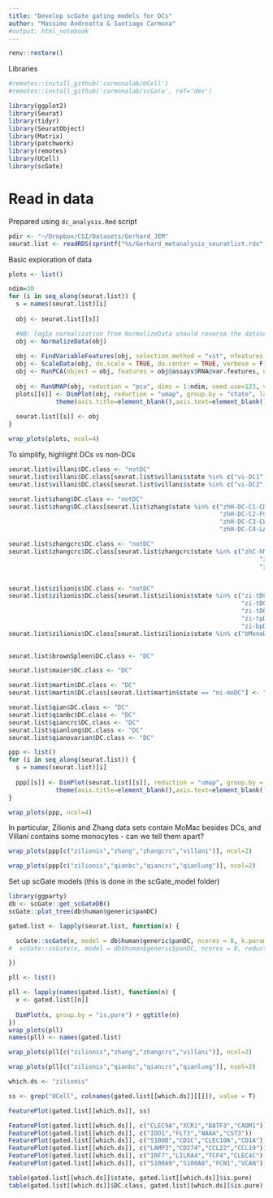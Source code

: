 ```yaml
---
title: "Develop scGate gating models for DCs"
author: "Massimo Andreatta & Santiago Carmona"
#output: html_notebook
---
```


```r
renv::restore()
```

Libraries
```r
#remotes::install_github('carmonalab/UCell')
#remotes::install_github('carmonalab/scGate', ref='dev')

library(ggplot2)
library(Seurat)
library(tidyr)
library(SeuratObject)
library(Matrix)
library(patchwork)
library(remotes)
library(UCell)
library(scGate)
```


# Read in data
Prepared using `dc_analysis.Rmd` script

```r
pdir <- "~/Dropbox/CSI/Datasets/Gerhard_JEM"
seurat.list <- readRDS(sprintf("%s/Gerhard_metanalysis_seuratlist.rds",pdir))
```

Basic exploration of data
```r
plots <- list()

ndim=30
for (i in seq_along(seurat.list)) {
  s = names(seurat.list)[i]
  
  obj <- seurat.list[[s]]

  #NB: log1p normalization from NormalizeData should reverse the dataset-specific normalization factor
  obj <- NormalizeData(obj)
  
  obj <- FindVariableFeatures(obj, selection.method = "vst", nfeatures = 2000, verbose = FALSE)
  obj <- ScaleData(obj, do.scale = TRUE, do.center = TRUE, verbose = F) 
  obj <- RunPCA(object = obj, features = obj@assays$RNA@var.features, npcs = ndim, verbose = F)
  
  obj <- RunUMAP(obj, reduction = "pca", dims = 1:ndim, seed.use=123, verbose = F)
  plots[[s]] <- DimPlot(obj, reduction = "umap", group.by = "state", label = T) + ggtitle(s) + NoLegend() +
             theme(axis.title=element_blank(),axis.text=element_blank(),axis.ticks=element_blank())
  
  seurat.list[[s]] <- obj
}

wrap_plots(plots, ncol=4)
```

To simplify, highlight DCs vs non-DCs
```r
seurat.list$villani$DC.class <- "notDC"
seurat.list$villani$DC.class[seurat.list$villani$state %in% c("vi-DC1","vi-DC5","vi-DC6")] <- 'DC'
seurat.list$villani$DC.class[seurat.list$villani$state %in% c("vi-DC2","vi-DC3","vi-DC4")] <- 'MonoDC'

seurat.list$zhang$DC.class <- "notDC"
seurat.list$zhang$DC.class[seurat.list$zhang$state %in% c("zhH-DC-C1-CD1C",
                                                          "zhH-DC-C2-FCER1A",
                                                          "zhH-DC-C3-CLEC9A",
                                                          "zhH-DC-C4-LAMP3")] <- 'DC'

seurat.list$zhangcrc$DC.class <- "notDC"
seurat.list$zhangcrc$DC.class[seurat.list$zhangcrc$state %in% c("zhC-hM03_cDC2-CD1C",
                                                                     "zhC-hM04_cDC1-BATF3",
                                                                     "zhC-hM02_pDC-LILRA4")] <- 'DC'


seurat.list$zilionis$DC.class <- "notDC"
seurat.list$zilionis$DC.class[seurat.list$zilionis$state %in% c("zi-tDC1",
                                                                "zi-tDC2",
                                                                "zi-tDC3",
                                                                "zi-tpDC",
                                                                "zi-bpDC")] <- 'DC'
seurat.list$zilionis$DC.class[seurat.list$zilionis$state %in% c("bMonoDC","tMonoDC")] <- 'MonoDC'
                              

seurat.list$brownSpleen$DC.class <- "DC"

seurat.list$maier$DC.class <- "DC"

seurat.list$martin$DC.class <- "DC"
seurat.list$martin$DC.class[seurat.list$martin$state == "mi-moDC"] <- "MonoDC"

seurat.list$qian$DC.class <- "DC"
seurat.list$qianbc$DC.class <- "DC"
seurat.list$qiancrc$DC.class <- "DC"
seurat.list$qianlung$DC.class <- "DC"
seurat.list$qianovarian$DC.class <- "DC"
```


```r
ppp <- list()
for (i in seq_along(seurat.list)) {
  s = names(seurat.list)[i]
  
  ppp[[s]] <- DimPlot(seurat.list[[s]], reduction = "umap", group.by = "DC.class", label = T) + ggtitle(s) + NoLegend() +
             theme(axis.title=element_blank(),axis.text=element_blank(),axis.ticks=element_blank())
}

wrap_plots(ppp, ncol=4)
```

In particular, Zilionis and Zhang data sets contain MoMac besides DCs, and Villani contains some monocytes - can we tell them apart?
```r
wrap_plots(ppp[c("zilionis","zhang","zhangcrc","villani")], ncol=2)

wrap_plots(ppp[c("zilionis","qianbc","qiancrc","qianlung")], ncol=2)
```

Set up scGate models (this is done in the scGate_model folder)
```r
library(ggparty)
db <- scGate::get_scGateDB()
scGate::plot_tree(db$human$generic$panDC)

gated.list <- lapply(seurat.list, function(x) {

  scGate::scGate(x, model = db$human$generic$panDC, ncores = 8, k.param=30)
#  scGate::scGate(x, model = db$human$generic$panDC, ncores = 8, reduction="pca")

})
```

```r
pll <- list()

pll <- lapply(names(gated.list), function(n) {
  x <- gated.list[[n]]
  
  DimPlot(x, group.by = "is.pure") + ggtitle(n)
})  
wrap_plots(pll)
names(pll) <- names(gated.list)
```

```r
wrap_plots(pll[c("zilionis","zhang","zhangcrc","villani")], ncol=2)

wrap_plots(pll[c("zilionis","qianbc","qiancrc","qianlung")], ncol=2)
```

```r
which.ds <- "zilionis"

ss <- grep("UCell", colnames(gated.list[[which.ds]][[]]), value = T)

FeaturePlot(gated.list[[which.ds]], ss)
```

```r
FeaturePlot(gated.list[[which.ds]], c("CLEC9A","XCR1","BATF3","CADM1"))
FeaturePlot(gated.list[[which.ds]], c("IDO1","FLT3","NAAA","CST3"))
FeaturePlot(gated.list[[which.ds]], c("S100B","CD1C","CLEC10A","CD1A"))
FeaturePlot(gated.list[[which.ds]], c("LAMP3","CD274","CCL22","CCL19"))
FeaturePlot(gated.list[[which.ds]], c("IRF7","LILRA4","TCF4","CLEC4C"))
FeaturePlot(gated.list[[which.ds]], c("S100A9","S100A8","FCN1","VCAN"))
```

```r
table(gated.list[[which.ds]]$state, gated.list[[which.ds]]$is.pure)
table(gated.list[[which.ds]]$DC.class, gated.list[[which.ds]]$is.pure)
```

